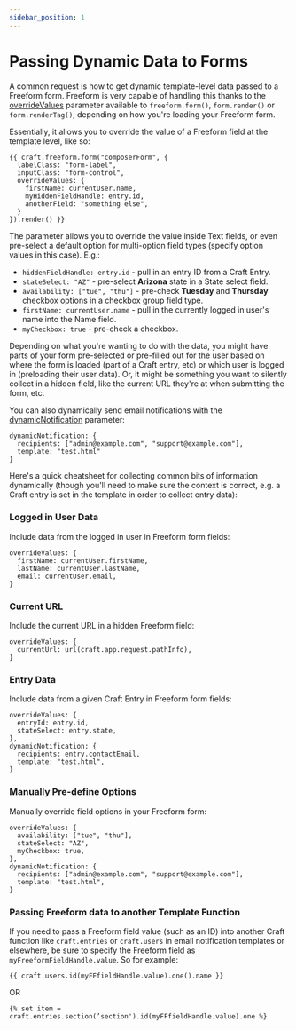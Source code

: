 ```yaml
---
sidebar_position: 1
---
```


# Passing Dynamic Data to Forms

A common request is how to get dynamic template-level data passed to a Freeform form. Freeform is very capable of handling this thanks to the [overrideValues](../../templates/queries/form.mdx#param-overridevalues) parameter available to `freeform.form()`, `form.render()` or `form.renderTag()`, depending on how you're loading your Freeform form.

Essentially, it allows you to override the value of a Freeform field at the template level, like so:

```twig {4-8} showLineNumbers
{{ craft.freeform.form("composerForm", {
  labelClass: "form-label",
  inputClass: "form-control",
  overrideValues: {
    firstName: currentUser.name,
    myHiddenFieldHandle: entry.id,
    anotherField: "something else",
  }
}).render() }}
```

The parameter allows you to override the value inside Text fields, or even pre-select a default option for multi-option field types (specify option values in this case). E.g.:

- `hiddenFieldHandle: entry.id` - pull in an entry ID from a Craft Entry.
- `stateSelect: "AZ"` - pre-select **Arizona** state in a State select field.
- `availability: ["tue", "thu"]` - pre-check **Tuesday** and **Thursday** checkbox options in a checkbox group field type.
- `firstName: currentUser.name` - pull in the currently logged in user's name into the Name field.
- `myCheckbox: true` - pre-check a checkbox.

Depending on what you're wanting to do with the data, you might have parts of your form pre-selected or pre-filled out for the user based on where the form is loaded (part of a Craft entry, etc) or which user is logged in (preloading their user data). Or, it might be something you want to silently collect in a hidden field, like the current URL they're at when submitting the form, etc.

You can also dynamically send email notifications with the [dynamicNotification](../../templates/queries/form.mdx#param-dynamicnotification) parameter:

```twig showLineNumbers
dynamicNotification: {
  recipients: ["admin@example.com", "support@example.com"],
  template: "test.html"
}
```

Here's a quick cheatsheet for collecting common bits of information dynamically (though you'll need to make sure the context is correct, e.g. a Craft entry is set in the template in order to collect entry data):

### Logged in User Data

Include data from the logged in user in Freeform form fields:

```twig showLineNumbers
overrideValues: {
  firstName: currentUser.firstName,
  lastName: currentUser.lastName,
  email: currentUser.email,
}
```

### Current URL

Include the current URL in a hidden Freeform field:

```twig showLineNumbers
overrideValues: {
  currentUrl: url(craft.app.request.pathInfo),
}
```

### Entry Data

Include data from a given Craft Entry in Freeform form fields:

```twig showLineNumbers
overrideValues: {
  entryId: entry.id,
  stateSelect: entry.state,
},
dynamicNotification: {
  recipients: entry.contactEmail,
  template: "test.html",
}
```

### Manually Pre-define Options

Manually override field options in your Freeform form:

```twig showLineNumbers
overrideValues: {
  availability: ["tue", "thu"],
  stateSelect: "AZ",
  myCheckbox: true,
},
dynamicNotification: {
  recipients: ["admin@example.com", "support@example.com"],
  template: "test.html",
}
```

### Passing Freeform data to another Template Function

If you need to pass a Freeform field value (such as an ID) into another Craft function like `craft.entries` or `craft.users` in email notification templates or elsewhere, be sure to specify the Freeform field as `myFreeformFieldHandle.value`. So for example:

```twig showLineNumbers
{{ craft.users.id(myFFfieldHandle.value).one().name }}
```

OR

```twig showLineNumbers
{% set item = craft.entries.section(’section').id(myFFfieldHandle.value).one %}
```
